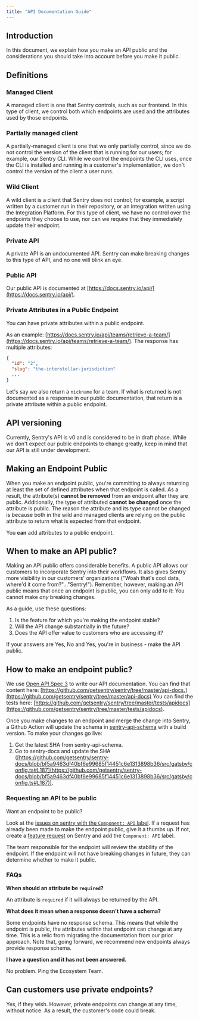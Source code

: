 ```yaml
---
title: "API Documentation Guide"
---
```


## Introduction

In this document, we explain how you make an API public and the considerations you should take into account before you make it public.

## Definitions

### Managed Client

A managed client is one that Sentry controls, such as our frontend. In this type of client, we control both which endpoints are used and the attributes used by those endpoints.

### Partially managed client

A partially-managed client is one that we only partially control, since we do not control the version of the client that is running for our users; for example, our Sentry CLI. While we control the endpoints the CLI uses, once the CLI is installed and running in a customer's implementation, we don't control the version of the client a user runs.

### Wild Client

A wild client is a client that Sentry does not control; for example, a script written by a customer run in their repository, or an integration written using the Integration Platform. For this type of client, we have no control over the endpoints they choose to use, nor can we require that they immediately update their endpoint.

### Private API

A private API is an undocumented API. Sentry can make breaking changes to this type of API, and no one will blink an eye.

### Public API

Our public API is documented at [https://docs.sentry.io/api/](https://docs.sentry.io/api/).

### Private Attributes in a Public Endpoint

You can have private attributes within a public endpoint.

As an example: [https://docs.sentry.io/api/teams/retrieve-a-team/](https://docs.sentry.io/api/teams/retrieve-a-team/). The response has multiple attributes:

```json
{
  "id": "2",
  "slug": "the-interstellar-jurisdiction"
  ...
}
```

Let's say we also return a `nickname` for a team. If what is returned is not documented as a response in our public documentation, that return is a private attribute within a public endpoint.

## API versioning

Currently, Sentry's API is v0 and is considered to be in draft phase. While we don't expect our public endpoints to change greatly, keep in mind that our API is still under development.

## Making an Endpoint Public

When you make an endpoint public, you're committing to always returning at least the set of defined attributes when that endpoint is called. As a result, the attribute(s) **cannot** **be removed** from an endpoint after they are public. Additionally, the type of attributed **cannot** **be changed** once the attribute is public. The reason the attribute and its type cannot be changed is because both in the wild and managed clients are relying on the public attribute to return what is expected from that endpoint.

You **can** add attributes to a public endpoint.

## When to make an API public?

Making an API public offers considerable benefits. A public API allows our customers to incorporate Sentry into their workflows. It also gives Sentry more visibility in our customers' organizations ("Woah that's cool data, where'd it come from?"..."Sentry!"). Remember, however, making an API public means that once an endpoint is public, you can only add to it: You cannot make *any* breaking changes.

As a guide, use these questions:

1. Is the feature for which you're making the endpoint stable?
2. Will the API change substantially in the future?
3. Does the API offer value to customers who are accessing it?

If your answers are Yes, No and Yes, you're in business - make the API public.

## How to make an endpoint public?

We use [Open API Spec 3](https://swagger.io/docs/specification/about/) to write our API documentation. You can find that content here: [https://github.com/getsentry/sentry/tree/master/api-docs.](https://github.com/getsentry/sentry/tree/master/api-docs) You can find the tests here: [https://github.com/getsentry/sentry/tree/master/tests/apidocs](https://github.com/getsentry/sentry/tree/master/tests/apidocs).

Once you make changes to an endpoint and merge the change into Sentry, a Github Action will update the schema in [sentry-api-schema](https://github.com/getsentry/sentry-api-schema) with a build version. To make your changes go live:

1. Get the latest SHA from sentry-api-schema.
2. Go to sentry-docs and update the SHA ([https://github.com/getsentry/sentry-docs/blob/bf5a9463df40bf6e99685f14451c6e1313898b36/src/gatsby/config.ts#L187](https://github.com/getsentry/sentry-docs/blob/bf5a9463df40bf6e99685f14451c6e1313898b36/src/gatsby/config.ts#L187)).

### Requesting an API to be public

Want an endpoint to be public?

Look at the [issues on sentry with the `Component: API` label](https://github.com/getsentry/sentry/issues?q=is%3Aopen+is%3Aissue+label%3A%22Component%3A+API%22). If a request has already been made to make the endpoint public, give it a thumbs up. If not, create a [feature request](https://github.com/getsentry/sentry/issues/new?template=feature_request.md) on Sentry and add the `Component: API` label.

The team responsible for the endpoint will review the stability of the endpoint. If the endpoint will not have breaking changes in future, they can determine whether to make it public.

### FAQs

**When should an attribute be `required`?**

An attribute is `required` if it will always be returned by the API.

**What does it mean when a response doesn't have a schema?**

Some endpoints have no response schema. This means that while the endpoint is public, the attributes within that endpoint can change at any time. This is a relic from migrating the documentation from our prior approach. Note that, going forward, we recommend new endpoints always provide response schema.

**I have a question and it has not been answered.**

No problem. Ping the Ecosystem Team.

## Can customers use private endpoints?

Yes, if they wish. However, private endpoints can change at any time, without notice. As a result, the customer's code could break.
